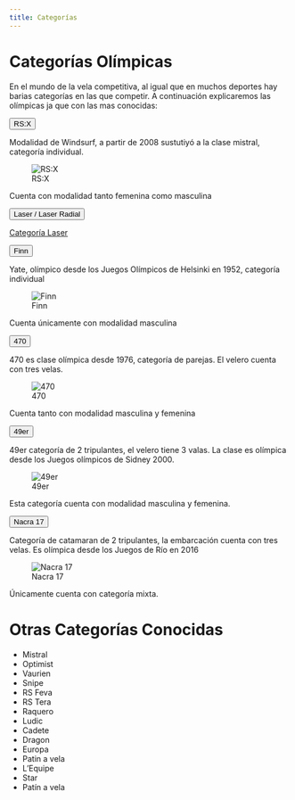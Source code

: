 ```yaml
---
title: Categorías
---
```


# Categorías Olímpicas

En el mundo de la vela competitiva, al igual que en muchos deportes hay barias categorías en las que competir. A continuación explicaremos las olímpicas ja que con las mas conocidas:

<div class="accordion" id="accordionExample">
<div class="accordion-item">
<p class="accordion-header" id="headingx">
<button class="accordion-button collapsed" type="button" data-bs-toggle="collapse" data-bs-target="#collapsex" aria-expanded="false" aria-controls="collapseTwo">
RS:X</button>
</p>
<div id="collapsex" class="accordion-collapse collapse" aria-labelledby="headingx" data-bs-parent="#accordionExample">
<div class="accordion-body">

Modalidad de Windsurf, a partir de 2008 sustutiyó a la clase mistral, categoría individual.

![RS:X](../img/rsx.png)

Cuenta con modalidad tanto femenina como masculina

</div>
</div>
</div>


<div class="accordion-item">
<p class="accordion-header" id="headingTwo">
<button class="accordion-button collapsed" type="button" data-bs-toggle="collapse" data-bs-target="#collapseTwo" aria-expanded="false" aria-controls="collapseTwo">
Laser / Laser Radial
</button>
</p>
<div id="collapseTwo" class="accordion-collapse collapse" aria-labelledby="headingTwo" data-bs-parent="#accordionExample">
<div class="accordion-body">

<a href="laser.html" class="btn no-san btn-danger">Categoría Laser</a>

</div>
</div>
</div>
<div class="accordion-item">
<p class="accordion-header" id="headingThree">
<button class="accordion-button collapsed" type="button" data-bs-toggle="collapse" data-bs-target="#collapseThree" aria-expanded="false" aria-controls="collapseThree">
Finn</button>
</p>
<div id="collapseThree" class="accordion-collapse collapse" aria-labelledby="headingThree" data-bs-parent="#accordionExample">
<div class="accordion-body">

Yate, olímpico desde los Juegos Olímpicos de Helsinki en 1952, categoría individual

![Finn](../img/finn.png)

Cuenta únicamente con modalidad masculina

</div>
</div>
</div>
<div class="accordion-item">
<p class="accordion-header" id="headingFive">
<button class="accordion-button collapsed" type="button" data-bs-toggle="collapse" data-bs-target="#collapseFive" aria-expanded="false" aria-controls="collapseFive">
470</button>
</p>
<div id="collapseFive" class="accordion-collapse collapse" aria-labelledby="headingFive" data-bs-parent="#accordionExample">
<div class="accordion-body">

470 es clase olímpica desde 1976, categoría de parejas. El velero cuenta con tres velas.

![470](../img/470.png)

Cuenta tanto con modalidad masculina y femenina

</div>
</div>
</div>
<div class="accordion-item">
<p class="accordion-header" id="headingOne">
<button class="accordion-button collapsed" type="button" data-bs-toggle="collapse" data-bs-target="#collapseOne" aria-expanded="false" aria-controls="collapseOne">
49er</button>
</p>
<div id="collapseOne" class="accordion-collapse collapse" aria-labelledby="headingOne" data-bs-parent="#accordionExample">
<div class="accordion-body">

49er categoría de 2 tripulantes, el velero tiene 3 valas. La clase es olímpica desde los Juegos olímpicos de Sidney 2000.

![49er](../img/49er.png)

Esta categoría cuenta con modalidad masculina y femenina.
</div>
</div>
</div>
<div class="accordion-item">
<p class="accordion-header" id="headingFour">
<button class="accordion-button collapsed" type="button" data-bs-toggle="collapse" data-bs-target="#collapseFour" aria-expanded="false" aria-controls="collapseFour">
Nacra 17</button>
</p>
<div id="collapseFour" class="accordion-collapse collapse" aria-labelledby="headingFour" data-bs-parent="#accordionExample">
<div class="accordion-body">

Categoría de catamaran de 2 tripulantes, la embarcación cuenta con tres velas. Es olímpica desde los Juegos de Río en 2016

![Nacra 17](../img/nacara.webp)

Únicamente cuenta con categoría mixta.
</div>
</div>
</div>
</div>

# Otras Categorías Conocidas

- Mistral
- Optimist
- Vaurien
- Snipe
- RS Feva
- RS Tera
- Raquero
- Ludic
- Cadete
- Dragon
- Europa
- Patin a vela
- L'Equipe
- Star
- Patín a vela